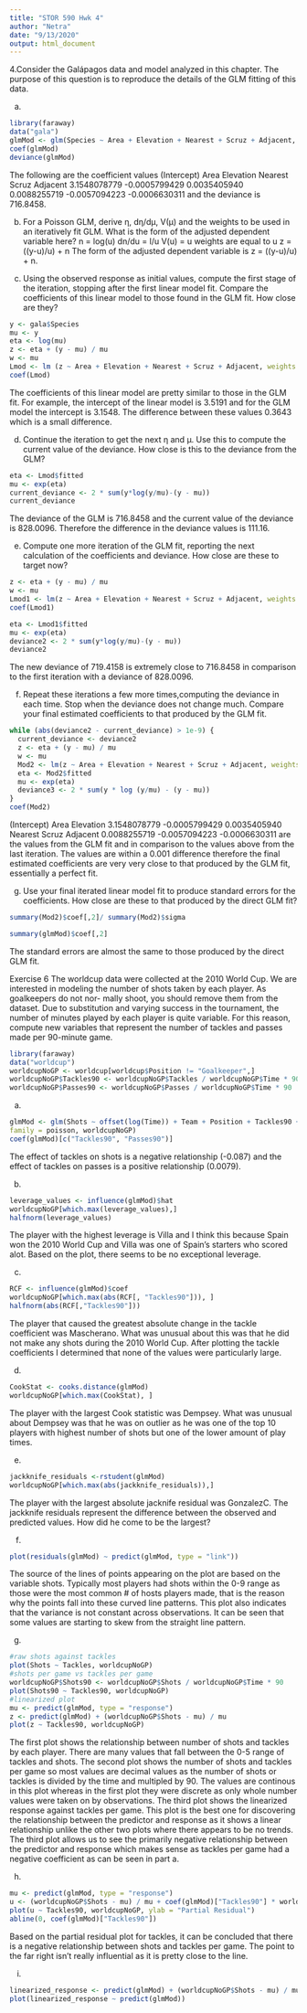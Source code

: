 ```yaml
---
title: "STOR 590 Hwk 4"
author: "Netra"
date: "9/13/2020"
output: html_document
---
```


4.Consider the Galápagos data and model analyzed in this chapter. The purpose of this question is to reproduce the details of the GLM fitting of this data.


a)
```r
library(faraway)
data("gala")
glmMod <- glm(Species ~ Area + Elevation + Nearest + Scruz + Adjacent, family = poisson, gala)
coef(glmMod)
deviance(glmMod)
```
The following are the coefficient values 
(Intercept)          Area     Elevation       Nearest         Scruz      Adjacent 
 3.1548078779 -0.0005799429  0.0035405940  0.0088255719 -0.0057094223 -0.0006630311 
 and the deviance is 716.8458.


(b) For a Poisson GLM, derive η, dη/dμ, V(μ) and the weights to be used in an iteratively fit GLM. What is the form of the adjusted dependent variable here?
n = log(u)
dn/du = l/u
V(u) = u
weights are equal to u
z = ((y-u)/u) + n
The form of the adjusted dependent variable is z = ((y-u)/u) + n.

(c) Using the observed response as initial values, compute the first stage of the iteration, stopping after the first linear model fit. Compare the coefficients of
this linear model to those found in the GLM fit. How close are they?
```r
y <- gala$Species
mu <- y
eta <- log(mu)
z <- eta + (y - mu) / mu
w <- mu
Lmod <- lm (z ~ Area + Elevation + Nearest + Scruz + Adjacent, weights = w, gala )
coef(Lmod)
```
The coefficients of this linear model are pretty similar to those in the GLM fit. For example, the intercept of the linear model is 3.5191 and for the GLM model the intercept is 3.1548. The difference between these values 0.3643 which is a small difference. 


(d) Continue the iteration to get the next η and μ. Use this to compute the current
value of the deviance. How close is this to the deviance from the GLM?
```r
eta <- Lmod$fitted 
mu <- exp(eta)
current_deviance <- 2 * sum(y*log(y/mu)-(y - mu))
current_deviance
```
The deviance of the GLM is 716.8458 and the current value of the deviance is 828.0096. Therefore the difference in the deviance values is 111.16.


(e) Compute one more iteration of the GLM fit, reporting the next calculation of the coefficients and deviance. How close are these to target now?

```r
z <- eta + (y - mu) / mu
w <- mu
Lmod1 <- lm(z ~ Area + Elevation + Nearest + Scruz + Adjacent, weights = w, gala)
coef(Lmod1)

eta <- Lmod1$fitted
mu <- exp(eta)
deviance2 <- 2 * sum(y*log(y/mu)-(y - mu))
deviance2
```
The new deviance of 719.4158 is extremely close to 716.8458 in comparison to the first iteration with a deviance of 828.0096.

(f) Repeat these iterations  a few more times,computing the deviance in each time. Stop when the deviance does not change much. Compare your final estimated coefficients to that produced by the GLM fit.

```r
while (abs(deviance2 - current_deviance) > 1e-9) {
  current_deviance <- deviance2
  z <- eta + (y - mu) / mu
  w <- mu
  Mod2 <- lm(z ~ Area + Elevation + Nearest + Scruz + Adjacent, weights = w, gala )
  eta <- Mod2$fitted
  mu <- exp(eta)
  deviance3 <- 2 * sum(y * log (y/mu) - (y - mu))
}
coef(Mod2)
```
(Intercept)          Area     Elevation 
 3.1548078779 -0.0005799429  0.0035405940 
      Nearest         Scruz      Adjacent 
 0.0088255719 -0.0057094223 -0.0006630311
are the values from the GLM fit and in comparison to the values above from the last iteration. The values are within a 0.001 difference therefore the final estimated coefficients are very very close to that produced by the GLM fit, essentially a perfect fit.
 
(g) Use your final iterated linear model fit to produce standard errors for the coefficients. How close are these to that produced by the direct GLM fit?
```r
summary(Mod2)$coef[,2]/ summary(Mod2)$sigma
```
```r
summary(glmMod)$coef[,2]
```
The standard errors are almost the same to those produced by the direct GLM fit.

Exercise 6
The worldcup data were collected at the 2010 World Cup. We are interested in modeling the number of shots taken by each player. As goalkeepers do not nor- mally shoot, you should remove them from the dataset. Due to substitution and varying success in the tournament, the number of minutes played by each player is quite variable. For this reason, compute new variables that represent the number of tackles and passes made per 90-minute game.
```r
library(faraway)
data("worldcup")
worldcupNoGP <- worldcup[worldcup$Position != "Goalkeeper",]
worldcupNoGP$Tackles90 <- worldcupNoGP$Tackles / worldcupNoGP$Time * 90
worldcupNoGP$Passes90 <- worldcupNoGP$Passes / worldcupNoGP$Time * 90
```


a)
```r
glmMod <- glm(Shots ~ offset(log(Time)) + Team + Position + Tackles90 + Passes90,
family = poisson, worldcupNoGP)
coef(glmMod)[c("Tackles90", "Passes90")]
```
The effect of tackles on shots is a negative relationship (-0.087) and the effect of tackles on passes is a positive relationship (0.0079).


b)
```r
leverage_values <- influence(glmMod)$hat
worldcupNoGP[which.max(leverage_values),]
halfnorm(leverage_values)
```
The player with the highest leverage is Villa and I think this because Spain won the 2010 World Cup and Villa was one of Spain's starters who scored alot. Based on the plot, there seems to be no exceptional leverage.


c)
```r
RCF <- influence(glmMod)$coef
worldcupNoGP[which.max(abs(RCF[, "Tackles90"])), ]
halfnorm(abs(RCF[,"Tackles90"]))
```
The player that caused the greatest absolute change in the tackle coefficient was Mascherano. What was unusual about this was that he did not make any shots during the 2010 World Cup. After plotting the tackle coefficients I determined that none of the values were particularly large. 

d)
```r
CookStat <- cooks.distance(glmMod)
worldcupNoGP[which.max(CookStat), ]
```
The player with the largest Cook statistic was Dempsey. What was unusual about Dempsey was that he was on outlier as he was one of the top 10 players with highest number of shots but one of the lower amount of play times. 

e)
```r
jackknife_residuals <-rstudent(glmMod)
worldcupNoGP[which.max(abs(jackknife_residuals)),]
```
The player with the largest absolute jacknife residual was GonzalezC. The jackknife residuals represent the difference between the observed and predicted values.
How did he come to be the largest?

f)
```r
plot(residuals(glmMod) ~ predict(glmMod, type = "link"))
```
The source of the lines of points appearing on the plot are based on the variable shots. Typically most players had shots within the 0-9 range as those were the most common # of hosts players made, that is the reason why the points fall into these curved line patterns. This plot also indicates that the variance is not constant across observations. It can be seen that some values are starting to skew from the straight line pattern.

g)
```r
#raw shots against tackles
plot(Shots ~ Tackles, worldcupNoGP)
#shots per game vs tackles per game
worldcupNoGP$Shots90 <- worldcupNoGP$Shots / worldcupNoGP$Time * 90
plot(Shots90 ~ Tackles90, worldcupNoGP)
#linearized plot
mu <- predict(glmMod, type = "response")
z <- predict(glmMod) + (worldcupNoGP$Shots - mu) / mu
plot(z ~ Tackles90, worldcupNoGP)
```
The first plot shows the relationship between number of shots and tackles by each player. There are many values that fall between the 0-5 range of tackles and shots. The second plot shows the number of shots and tackles per game so most values are decimal values as the number of shots or tackles is divided by the time and multipled by 90. The values are continous in this plot whereas in the first plot they were discrete as only whole number values were taken on by observations. The third plot shows the linearized response against tackles per game. This plot is the best one for discovering the relationship between the predictor and response as it shows a linear relationship unlike the other two plots where there appears to be no trends. The third plot allows us to see the primarily negative relationship between the predictor and response which makes sense as tackles per game had a negative coefficient as can be seen in part a.  

h)

```r
mu <- predict(glmMod, type = "response")
u <- (worldcupNoGP$Shots - mu) / mu + coef(glmMod)["Tackles90"] * worldcupNoGP$Tackles90
plot(u ~ Tackles90, worldcupNoGP, ylab = "Partial Residual")
abline(0, coef(glmMod)["Tackles90"])
```
Based on the partial residual plot for tackles, it can be concluded that there is a negative relationship between shots and tackles per game. The point to the far right isn't really influential as it is pretty close to the line. 


i)
```r
linearized_response <- predict(glmMod) + (worldcupNoGP$Shots - mu) / mu
plot(linearized_response ~ predict(glmMod))
```

